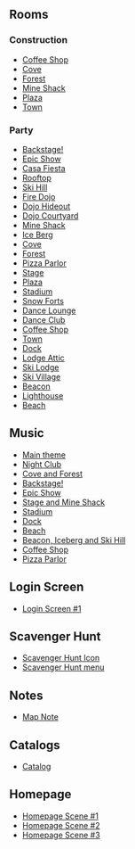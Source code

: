 

==Rooms==
===Construction===
*[[Media:UltimateJamConsCoffee.swf|Coffee Shop]]
*[[Media:UltimateJamConsCove.swf|Cove]]
*[[Media:UltimateJamConsForest.swf|Forest]]
*[[Media:UltimateJamConsShack.swf|Mine Shack]]
*[[Media:UltimateJamConsPlaza.swf|Plaza]]
*[[Media:RoomsTown-UltimateJamPre.swf|Town]]

===Party===
*[[Media:UltimateJamParty4.swf|Backstage!]]
*[[Media:UltimateJamParty3.swf|Epic Show]]
*[[Media:UltimateJamParty2.swf|Casa Fiesta]]
*[[Media:UltimateJamParty1.swf|Rooftop]]
*[[Media:UltimateJamMtn.swf|Ski Hill]]
*[[Media:UltimateJamDojoFire.swf|Fire Dojo]]
*[[Media:UltimateJamDojoHide.swf|Dojo Hideout]]
*[[Media:UltimateJamDojoExt.swf|Dojo Courtyard]]
*[[Media:UltimateJamShack.swf|Mine Shack]]
*[[Media:UltimateJamBerg.swf|Ice Berg]]
*[[Media:UltimateJamCove.swf|Cove]]
*[[Media:UltimateJamForest.swf|Forest]]
*[[Media:UltimateJamPizza.swf|Pizza Parlor]]
*[[Media:UltimateJamStage.swf|Stage]]
*[[Media:UltimateJamPlaza.swf|Plaza]]
*[[Media:UltimateJamRink.swf|Stadium]]
*[[Media:UltimateJamForts.swf|Snow Forts]]
*[[Media:UltimateJamLounge.swf|Dance Lounge]]
*[[Media:UltimateJamDance.swf|Dance Club]]
*[[Media:UltimateJamCoffee.swf|Coffee Shop]]
*[[Media:RoomsTown-UltimateJam.swf|Town]]
*[[Media:UltimateJamDock.swf|Dock]]
*[[Media:UltimateJamAttic.swf|Lodge Attic]]
*[[Media:UltimateJamLodge.swf|Ski Lodge]]
*[[Media:UltimateJamVillage.swf|Ski Village]]
*[[Media:UltimateJamBeacon.swf|Beacon]]
*[[Media:UltimateJamLight.swf|Lighthouse]]
*[[Media:UltimateJamBeach.swf|Beach]]

==Music==
*[[Media:Music336.swf|Main theme]]
*[[Media:Music332.swf|Night Club]]
*[[Media:Music333.swf|Cove and Forest]]
*[[Media:Music335.swf|Backstage!]]
*[[Media:Music337.swf|Epic Show]]
*[[Media:Music321.swf|Stage and Mine Shack]]
*[[Media:Music250.swf|Stadium]]
*[[Media:Music296.swf|Dock]]
*[[Media:Music243.swf|Beach]]
*[[Media:Music334.swf|Beacon, Iceberg and Ski Hill]]
*[[Media:Music241.swf|Coffee Shop]]
*[[Media:Music271.swf|Pizza Parlor]]

==Login Screen==
*[[Media:UltimateJamPreBillboard.swf|Login Screen #1]]

==Scavenger Hunt==
*[[Media:UltimateJamScavengerHuntIcon.swf|Scavenger Hunt Icon]]
*[[Media:UltimateJamScavengerHunt.swf|Scavenger Hunt menu]]

==Notes==
*[[Media:UltimateJam Party map note.swf|Map Note]]

==Catalogs==
*[[Media:UltimateJamCatalog.swf|Catalog]]
==Homepage==
*[[Media:FilesHomepageScene_1.swf|Homepage Scene #1]]
*[[Media:FilesHomepageScene_2.swf|Homepage Scene #2]]
*[[Media:FilesHomepageScene_3.swf|Homepage Scene #3]]
{{Parties}}

